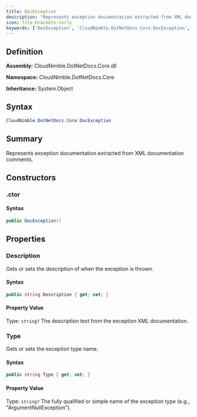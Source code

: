 ```yaml
---
title: DocException
description: "Represents exception documentation extracted from XML documentation comments."
icon: file-brackets-curly
keywords: ['DocException', 'CloudNimble.DotNetDocs.Core.DocException', 'CloudNimble.DotNetDocs.Core', 'class', 'System.Object']
---
```


## Definition

**Assembly:** CloudNimble.DotNetDocs.Core.dll

**Namespace:** CloudNimble.DotNetDocs.Core

**Inheritance:** System.Object

## Syntax

```csharp
CloudNimble.DotNetDocs.Core.DocException
```

## Summary

Represents exception documentation extracted from XML documentation comments.

## Constructors

### .ctor

#### Syntax

```csharp
public DocException()
```

## Properties

### Description

Gets or sets the description of when the exception is thrown.

#### Syntax

```csharp
public string Description { get; set; }
```

#### Property Value

Type: `string?`
The description text from the exception XML documentation.

### Type

Gets or sets the exception type name.

#### Syntax

```csharp
public string Type { get; set; }
```

#### Property Value

Type: `string?`
The fully qualified or simple name of the exception type (e.g., "ArgumentNullException").

